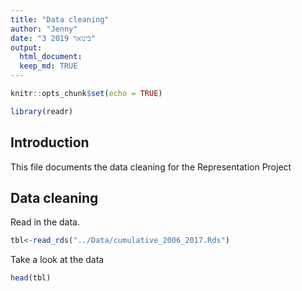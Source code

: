 ```yaml
---
title: "Data cleaning"
author: "Jenny"
date: "3 בינואר 2019"
output:
  html_document:
  keep_md: TRUE
---
```


```r
knitr::opts_chunk$set(echo = TRUE)

library(readr)
```

## Introduction

This file documents the data cleaning for the Representation Project

## Data cleaning

Read in the data.

```r
tbl<-read_rds("../Data/cumulative_2006_2017.Rds")
```

Take a look at the data

```r
head(tbl)
```